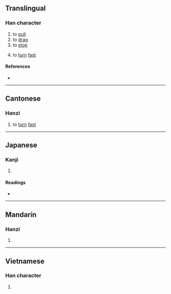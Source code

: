 {{character info/new}}
==Translingual==

===Han character===
{{Han char|rn=64|rad=手|as=06|sn=9|four=57032|canj=QAV|ids=⿰扌艮}}

# to [[pull]]
# to [[drag]]
# to [[stop]]
# {{lb|zh|Cantonese}} to [[turn]] [[fast]]

====References====
* {{Han ref|kx=0427.180|dkj=11987|dj=0776.150|hdz=31876.070|uh=62EB|ud=25323|bh=CEDA|bd=52954}}

----

==Cantonese==

===Hanzi===
{{yue-hanzi|jyut=[[hang4]]|y=hang4}}

# to [[turn]] [[fast]]

----

==Japanese==

===Kanji===
{{ja-kanji|grade=|rs=手06}}

# {{defn|lang=ja|sort=手06}}

====Readings====
* {{ja-readings|on=[[しゅう]] (shū)|kun=}}

----

==Mandarin==

===Hanzi===
{{cmn-hanzi|pin=[[hén]] ([[hen2]])|wg=hen<sup>2</sup>}}

# {{defn|lang=cmn|sort=手06}}

----

==Vietnamese==

===Han character===
{{vi-hantu|gắn|rs=手06}}

# {{defn|lang=vi|sort=手06}}